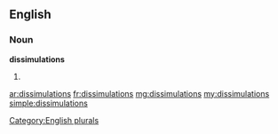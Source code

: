 ==English==

===Noun===
'''dissimulations'''

# {{plural of|[[dissimulation]]}}

[[Category:English plurals]]

[[ar:dissimulations]]
[[fr:dissimulations]]
[[mg:dissimulations]]
[[my:dissimulations]]
[[simple:dissimulations]]